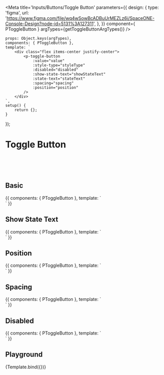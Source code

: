 
<Meta
    title='Inputs/Buttons/Toggle Button'
    parameters={{
        design: {
            type: 'figma',
            url: 'https://www.figma.com/file/wq4wSowBcADBuUrMEZLz6i/SpaceONE-Console-Design?node-id=5131%3A127311',
        },
    }}
    component={ PToggleButton }
    argTypes={getToggleButtonArgTypes()}
/>

    props: Object.keys(argTypes),
    components: { PToggleButton },
    template: `
        <div class="flex items-center justify-center">
            <p-toggle-button
                :value="value"
                :style-type="styleType"
                :disabled="disabled"
                :show-state-text="showStateText"
                :state-text="stateText"
                :spacing="spacing"
                :position="position"
            />
        </div>
    `,
    setup() {
        return {};
    }
});

# Toggle Button

<br/>
<br/>
<br/>

## Basic
<Canvas>
    <Story name="toggle button basic">
    {{
        components: { PToggleButton },
        template: `
            <div class="flex items-center justify-center">
                <p-toggle-button
                    :value="true"
                    class="mr-8"
                />
                <p-toggle-button
                    :value="true"
                    style-type="peacock500"
                />
            </div>
        `
    }}
    </Story>
</Canvas>

## Show State Text
<Canvas>
    <Story name="Show Text Next to Toggle Button">
        {{
            components: { PToggleButton },
            template: `
            <div class="flex items-center justify-center">
                <p-toggle-button
                    :value="true"
                    showStateText="true"
                    class="mr-8"
                />
            </div>
        `
        }}
    </Story>
</Canvas>

## Position
<Canvas>
    <Story name="toggle button state text position">
        {{
            components: { PToggleButton },
            template: `
            <div class="flex flex-col gap-4 items-center justify-center">
                <p-toggle-button
                    :value="true"
                    showStateText="true"
                    class="mr-8"
                />
                <p-toggle-button
                    :value="true"
                    showStateText="true"
                    position="left"
                    class="mr-8"
                />
                <p-toggle-button
                    :value="true"
                    showStateText="true"
                    position="top"
                />
            </div>
        `
        }}
    </Story>
</Canvas>

## Spacing
<Canvas>
    <Story name="toggle button spacing">
        {{
            components: { PToggleButton },
            template: `
                <div class="flex flex-col gap-4 items-center justify-center">
                    <p-toggle-button
                        :value="true"
                        showStateText="true"
                        stateText="spacing : none"
                        spacing="none"
                        class="mr-8"
                    />
                    <p-toggle-button
                        :value="true"
                        showStateText="true"
                        stateText="spacing : sm"
                        spacing="sm"
                        class="mr-8"
                    />
                    <p-toggle-button
                        :value="true"
                        showStateText="true"
                        stateText="spacing : md"
                        spacing="md"
                        class="mr-8"
                    />
                    <p-toggle-button
                        :value="true"
                        showStateText="true"
                        stateText="spacing : lg"
                        spacing="lg"
                        class="mr-8"
                    />
                    <p-toggle-button
                        :value="true"
                        showStateText="true"
                        stateText="spacing : space-between"
                        spacing="space-between"
                        class="w-2/4"
                    />
                </div>
            `
        }}
    </Story>
</Canvas>

## Disabled
<Canvas>
    <Story name="toggle button disabeld">
        {{
            components: { PToggleButton },
            template: `
                <div class="flex flex-col items-center gap-6">
                    <div class="flex">
                        <p-toggle-button
                            class="mr-8"
                            :value="false"
                            :disabled="true"
                        />
                        <p-toggle-button
                            stateText="stateText"
                            :value="false"
                            :disabled="true"
                        />
                    </div>
                    <div class="flex">
                        <p-toggle-button
                            class="mr-8"
                            :value="true"
                            :disabled="true"
                        />
                        <p-toggle-button
                            stateText="stateText"
                            :value="true"
                            :disabled="true"
                        />
                    </div>
                    <div class="flex">
                        <p-toggle-button
                            class="mr-8"
                            style-type="peacock500"
                            :value="true"
                            :disabled="true"
                        />
                        <p-toggle-button
                            style-type="peacock500"
                            stateText="stateText"
                            :value="true"
                            :disabled="true"
                        />
                    </div>
                </div>
            `
        }}
    </Story>
</Canvas>

## Playground
<Canvas>
    <Story name="playground" >
        {Template.bind({})}
    </Story>
</Canvas>

<ArgsTable story="playground" />

